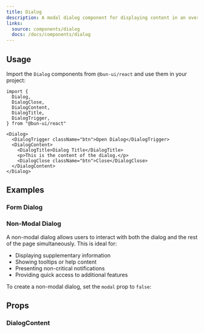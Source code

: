 ```yaml
---
title: Dialog
description: A modal dialog component for displaying content in an overlay.
links:
  source: components/dialog
  docs: /docs/components/dialog
---
```


<ComponentPreview name="dialog-basic" />

## Usage

Import the `Dialog` components from `@bun-ui/react` and use them in your
project:

```tsx
import {
  Dialog,
  DialogClose,
  DialogContent,
  DialogTitle,
  DialogTrigger,
} from "@bun-ui/react"
```

```tsx
<Dialog>
  <DialogTrigger className="btn">Open Dialog</DialogTrigger>
  <DialogContent>
    <DialogTitle>Dialog Title</DialogTitle>
    <p>This is the content of the dialog.</p>
    <DialogClose className="btn">Close</DialogClose>
  </DialogContent>
</Dialog>
```

## Examples

### Form Dialog

<ComponentPreview name="dialog-form" />

### Non-Modal Dialog

A non-modal dialog allows users to interact with both the dialog and the rest of the page simultaneously. This is ideal for:

- Displaying supplementary information
- Showing tooltips or help content
- Presenting non-critical notifications
- Providing quick access to additional features

To create a non-modal dialog, set the `modal` prop to `false`:

<ComponentPreview name="dialog-non-modal" />

## Props

### DialogContent

<APITable interfaceName="DialogContentProps" />
